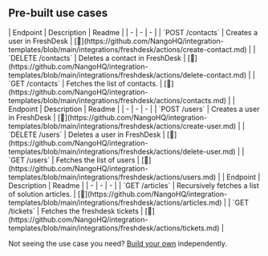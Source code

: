 
## Pre-built use cases

<AccordionGroup>


<Accordion title="Contacts">
| Endpoint | Description | Readme |
| - | - | - |
| `POST /contacts` | Creates a user in FreshDesk | [🔗](https://github.com/NangoHQ/integration-templates/blob/main/integrations/freshdesk/actions/create-contact.md) |
| `DELETE /contacts` | Deletes a contact in FreshDesk | [🔗](https://github.com/NangoHQ/integration-templates/blob/main/integrations/freshdesk/actions/delete-contact.md) |
| `GET /contacts` | Fetches the list of contacts. | [🔗](https://github.com/NangoHQ/integration-templates/blob/main/integrations/freshdesk/actions/contacts.md) |
</Accordion>


<Accordion title="Users">
| Endpoint | Description | Readme |
| - | - | - |
| `POST /users` | Creates a user in FreshDesk | [🔗](https://github.com/NangoHQ/integration-templates/blob/main/integrations/freshdesk/actions/create-user.md) |
| `DELETE /users` | Deletes a user in FreshDesk | [🔗](https://github.com/NangoHQ/integration-templates/blob/main/integrations/freshdesk/actions/delete-user.md) |
| `GET /users` | Fetches the list of users | [🔗](https://github.com/NangoHQ/integration-templates/blob/main/integrations/freshdesk/actions/users.md) |
</Accordion>


<Accordion title="Others">
| Endpoint | Description | Readme |
| - | - | - |
| `GET /articles` | Recursively fetches a list of solution articles. | [🔗](https://github.com/NangoHQ/integration-templates/blob/main/integrations/freshdesk/actions/articles.md) |
| `GET /tickets` | Fetches the freshdesk tickets | [🔗](https://github.com/NangoHQ/integration-templates/blob/main/integrations/freshdesk/actions/tickets.md) |
</Accordion>

</AccordionGroup>

<Tip>Not seeing the use case you need? [Build your own](https://nango.dev/slack) independently.</Tip>
